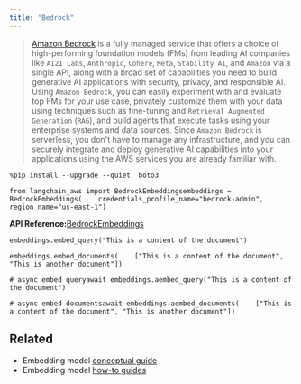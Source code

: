 ```yaml
---
title: "Bedrock"
---
```


> [Amazon Bedrock](https://aws.amazon.com/bedrock/) is a fully managed service that offers a choice of high-performing foundation models (FMs) from leading AI companies like `AI21 Labs`, `Anthropic`, `Cohere`, `Meta`, `Stability AI`, and `Amazon` via a single API, along with a broad set of capabilities you need to build generative AI applications with security, privacy, and responsible AI. Using `Amazon Bedrock`, you can easily experiment with and evaluate top FMs for your use case, privately customize them with your data using techniques such as fine-tuning and `Retrieval Augmented Generation` (`RAG`), and build agents that execute tasks using your enterprise systems and data sources. Since `Amazon Bedrock` is serverless, you don't have to manage any infrastructure, and you can securely integrate and deploy generative AI capabilities into your applications using the AWS services you are already familiar with.

```
%pip install --upgrade --quiet  boto3
```

```
from langchain_aws import BedrockEmbeddingsembeddings = BedrockEmbeddings(    credentials_profile_name="bedrock-admin", region_name="us-east-1")
```

**API Reference:**[BedrockEmbeddings](https://python.langchain.com/api_reference/aws/embeddings/langchain_aws.embeddings.bedrock.BedrockEmbeddings.html)

```
embeddings.embed_query("This is a content of the document")
```

```
embeddings.embed_documents(    ["This is a content of the document", "This is another document"])
```

```
# async embed queryawait embeddings.aembed_query("This is a content of the document")
```

```
# async embed documentsawait embeddings.aembed_documents(    ["This is a content of the document", "This is another document"])
```

## Related

* Embedding model [conceptual guide](/oss/concepts/embedding_models)
* Embedding model [how-to guides](/oss/how_to/#embedding-models)
